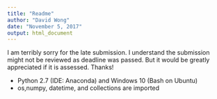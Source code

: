 ```yaml
---
title: "Readme"
author: "David Wong"
date: "November 5, 2017"
output: html_document
---
```

I am terribly sorry for the late submission. I understand the submission might not be reviewed as deadline was passed. But it would be greatly appreciated if it is assessed. Thanks!

- Python 2.7 (IDE: Anaconda) and  Windows 10 (Bash on Ubuntu)
- os,numpy, datetime, and collections are imported